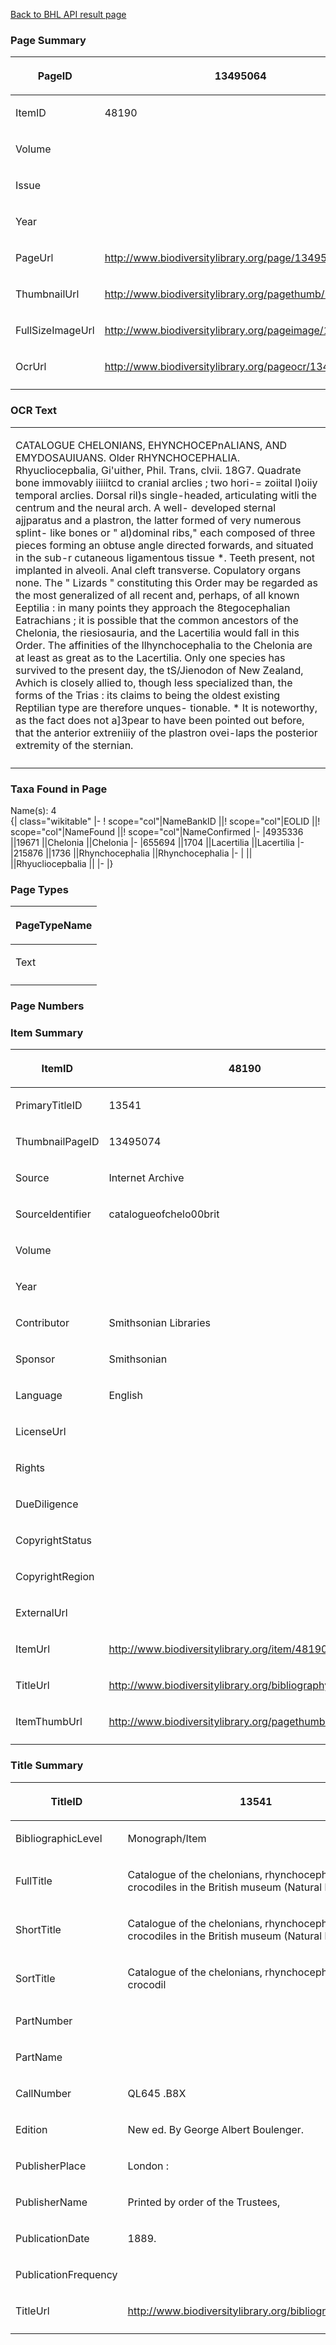 <span class="plainlinks">[http://editors.eol.localhost/LiteratureEditor/Custom/bhl_access/index.php?page_id=13495064&search_type=pagesearch Back to BHL API result page]</span>
===Page Summary===
{| class="wikitable"
|-
! scope="row"| PageID
| 13495064
|-
! scope="row"| ItemID
| 48190
|-
! scope="row"| Volume
| 
|-
! scope="row"| Issue
| 
|-
! scope="row"| Year
| 
|-
! scope="row"| PageUrl
| http://www.biodiversitylibrary.org/page/13495064
|-
! scope="row"| ThumbnailUrl
| http://www.biodiversitylibrary.org/pagethumb/13495064
|-
! scope="row"| FullSizeImageUrl
| http://www.biodiversitylibrary.org/pageimage/13495064
|-
! scope="row"| OcrUrl
| http://www.biodiversitylibrary.org/pageocr/13495064
|-
|}
===OCR Text===
{| class="wikitable"
|CATALOGUE CHELONIANS, EHYNCHOCEPnALIANS, AND EMYDOSAUIUANS. Older RHYNCHOCEPHALIA. Rhyucliocepbalia, Gi'uither, Phil. Trans, clvii. 18G7. Quadrate bone immovably iiiiitcd to cranial arclies ; two hori-=  zoiital l)oiiy temporal arclies. Dorsal ril)s single-headed, articulating  witli the centrum and the neural arch. A well- developed sternal  ajjparatus and a plastron, the latter formed of very numerous splint-  like bones or " al)dominal ribs," each composed of three pieces  forming an obtuse angle directed forwards, and situated in the sub-r  cutaneous ligamentous tissue *. Teeth present, not implanted in  alveoli. Anal cleft transverse. Copulatory organs none. The " Lizards " constituting this Order may be regarded as the  most generalized of all recent and, perhaps, of all known Eeptilia :  in many points they approach the 8tegocephalian Eatrachians ;  it is possible that the common ancestors of the Chelonia, the  riesiosauria, and the Lacertilia would fall in this Order. The  affinities of the llhynchocephalia to the Chelonia are at least as  great as to the Lacertilia. Only one species has survived to the  present day, the tS/Jienodon of New Zealand, Avhich is closely allied  to, though less specialized than, the forms of the Trias : its claims  to being the oldest existing Reptilian type are therefore unques-  tionable. * It is noteworthy, as the fact does not a]3pear to have been pointed out  before, that the anterior extreniiiy of the plastron ovei-laps the posterior  extremity of the sternian. 
|-
|}
===Taxa Found in Page===
Name(s): 4<br />
{| class="wikitable"
|-
! scope="col"|NameBankID   ||! scope="col"|EOLID ||! scope="col"|NameFound ||! scope="col"|NameConfirmed
|-
|4935336   ||19671  ||Chelonia  ||Chelonia
|-
|655694   ||1704  ||Lacertilia  ||Lacertilia
|-
|215876   ||1736  ||Rhynchocephalia  ||Rhynchocephalia
|-
|   ||  ||Rhyucliocepbalia  ||
|-
|}
===Page Types===
{| class="wikitable"
|-
! scope="col"|PageTypeName
|-
|Text
|-
|}
===Page Numbers===
===Item Summary===
{| class="wikitable"
|-
! scope="row"| ItemID
| 48190
|-
! scope="row"| PrimaryTitleID
| 13541
|-
! scope="row"| ThumbnailPageID
| 13495074
|-
! scope="row"| Source
| Internet Archive
|-
! scope="row"| SourceIdentifier
| catalogueofchelo00brit
|-
! scope="row"| Volume
| 
|-
! scope="row"| Year
| 
|-
! scope="row"| Contributor
| Smithsonian Libraries
|-
! scope="row"| Sponsor
| Smithsonian
|-
! scope="row"| Language
| English
|-
! scope="row"| LicenseUrl
| 
|-
! scope="row"| Rights
| 
|-
! scope="row"| DueDiligence
| 
|-
! scope="row"| CopyrightStatus
| 
|-
! scope="row"| CopyrightRegion
| 
|-
! scope="row"| ExternalUrl
| 
|-
! scope="row"| ItemUrl
| http://www.biodiversitylibrary.org/item/48190
|-
! scope="row"| TitleUrl
| http://www.biodiversitylibrary.org/bibliography/13541
|-
! scope="row"| ItemThumbUrl
| http://www.biodiversitylibrary.org/pagethumb/13495074
|-
|}
===Title Summary===
{| class="wikitable"
|-
! scope="row"| TitleID
| 13541
|-
! scope="row"| BibliographicLevel
| Monograph/Item
|-
! scope="row"| FullTitle
| Catalogue of the chelonians, rhynchocephalians, and crocodiles in the British museum (Natural history).  
|-
! scope="row"| ShortTitle
| Catalogue of the chelonians, rhynchocephalians, and crocodiles in the British museum (Natural history).
|-
! scope="row"| SortTitle
| Catalogue of the chelonians, rhynchocephalians, and crocodil
|-
! scope="row"| PartNumber
| 
|-
! scope="row"| PartName
| 
|-
! scope="row"| CallNumber
| QL645 .B8X
|-
! scope="row"| Edition
| New ed. By George Albert Boulenger.
|-
! scope="row"| PublisherPlace
| London :
|-
! scope="row"| PublisherName
| Printed by order of the Trustees,
|-
! scope="row"| PublicationDate
| 1889.
|-
! scope="row"| PublicationFrequency
| 
|-
! scope="row"| TitleUrl
| http://www.biodiversitylibrary.org/bibliography/13541
|-
|}
